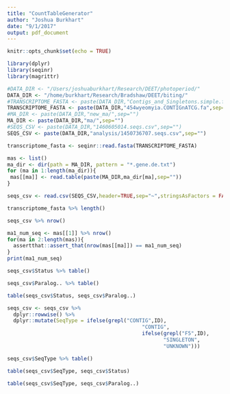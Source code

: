 ```yaml
---
title: "CountTableGenerator"
author: "Joshua Burkhart"
date: "9/1/2017"
output: pdf_document
---
```


```r
knitr::opts_chunk$set(echo = TRUE)
```

```r
library(dplyr)
library(seqinr)
library(magrittr)
```

```r
#DATA_DIR <- "/Users/joshuaburkhart/Research/DEET/photoperiod/"
DATA_DIR <- "/home/burkhart/Research/Bradshaw/DEET/biting/"
#TRANSCRIPTOME_FASTA <- paste(DATA_DIR,"Contigs_and_Singletons.simple.fasta",sep="")
TRANSCRIPTOME_FASTA <- paste(DATA_DIR,"454wyeomyia.CONTIGnATCG.fa",sep="")
#MA_DIR <- paste(DATA_DIR,"new_ma/",sep="")
MA_DIR <- paste(DATA_DIR,"ma/",sep="")
#SEQS_CSV <- paste(DATA_DIR,"1460605014.seqs.csv",sep="")
SEQS_CSV <- paste(DATA_DIR,"analysis/1450736707.seqs.csv",sep="")
```

```r
transcriptome_fasta <- seqinr::read.fasta(TRANSCRIPTOME_FASTA)

mas <- list()
ma_dir <- dir(path = MA_DIR, pattern = "*.gene.de.txt")
for (ma in 1:length(ma_dir)){
 mas[[ma]] <- read.table(paste(MA_DIR,ma_dir[ma],sep=""))
}

seqs_csv <- read.csv(SEQS_CSV,header=TRUE,sep="~",stringsAsFactors = FALSE)
```

```r

transcriptome_fasta %>% length()

seqs_csv %>% nrow()

ma1_num_seq <- mas[[1]] %>% nrow()
for(ma in 2:length(mas)){
  assertthat::assert_that(nrow(mas[[ma]]) == ma1_num_seq)
}
print(ma1_num_seq)

seqs_csv$Status %>% table()

seqs_csv$Paralog.. %>% table()

table(seqs_csv$Status, seqs_csv$Paralog..)

seqs_csv <- seqs_csv %>% 
  dplyr::rowwise() %>%
  dplyr::mutate(SeqType = ifelse(grepl("CONTIG",ID),
                                            "CONTIG",
                                            ifelse(grepl("F5",ID),
                                                   "SINGLETON",
                                                   "UNKNOWN")))

seqs_csv$SeqType %>% table()

table(seqs_csv$SeqType, seqs_csv$Status)

table(seqs_csv$SeqType, seqs_csv$Paralog..)
```